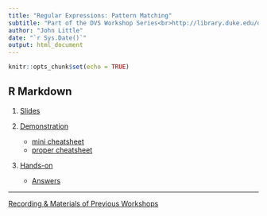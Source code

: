 ```yaml
---
title: "Regular Expressions: Pattern Matching"
subtitle: "Part of the DVS Workshop Series<br>http://library.duke.edu/data/news"
author: "John Little"
date: "`r Sys.Date()`"
output: html_document
---
```


```r
knitr::opts_chunk$set(echo = TRUE)
```

## R Markdown

1. [Slides](http://libjohn.github.io/regex/slides.html)

1. [Demonstration](http://libjohn.github.io/regex/regex.html)
    + [mini cheatsheet](http://libjohn.github.io/regex/cheat-sheet.html)
    + [proper cheatsheet](https://www.cheatography.com/davechild/cheat-sheets/regular-expressions/)

1. [Hands-on](http://libjohn.github.io/regex/regex.html)
    + [Answers](http://libjohn.github.io/regex/answers.html)
    
---

[Recording & Materials of Previous Workshops](http://library.duke.edu/data/news/past-workshops)